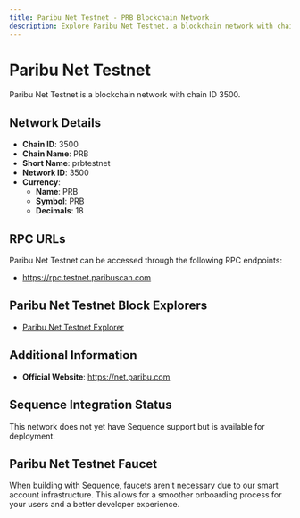 ```yaml
--- 
title: Paribu Net Testnet - PRB Blockchain Network
description: Explore Paribu Net Testnet, a blockchain network with chain ID 3500. Learn about its native currency, PRB, and how to interact with the network.
---
```


# Paribu Net Testnet

Paribu Net Testnet is a blockchain network with chain ID 3500.

## Network Details

- **Chain ID**: 3500
- **Chain Name**: PRB
- **Short Name**: prbtestnet
- **Network ID**: 3500
- **Currency**: 
  - **Name**: PRB
  - **Symbol**: PRB
  - **Decimals**: 18

## RPC URLs

Paribu Net Testnet can be accessed through the following RPC endpoints:

- https://rpc.testnet.paribuscan.com

## Paribu Net Testnet Block Explorers

- [Paribu Net Testnet Explorer](https://testnet.paribuscan.com)

## Additional Information

- **Official Website**: https://net.paribu.com

## Sequence Integration Status

This network does not yet have Sequence support but is available for deployment.

## Paribu Net Testnet Faucet

When building with Sequence, faucets aren't necessary due to our smart account infrastructure. This allows for a smoother onboarding process for your users and a better developer experience.
